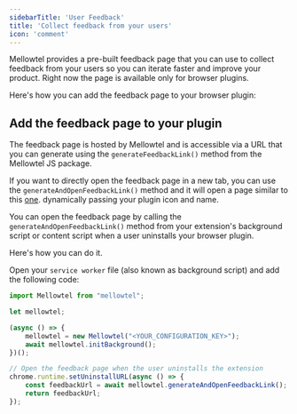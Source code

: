 ```yaml
---
sidebarTitle: 'User Feedback'
title: 'Collect feedback from your users'
icon: 'comment'
---
```


Mellowtel provides a pre-built feedback page that you can use to collect feedback from your users so you can iterate faster and improve your product.
Right now the page is available only for browser plugins.

Here's how you can add the feedback page to your browser plugin:


## Add the feedback page to your plugin

The feedback page is hosted by Mellowtel and is accessible via a URL that you can generate using the `generateFeedbackLink()` method from the Mellowtel JS package.

If you want to directly open the feedback page in a new tab, you can use the `generateAndOpenFeedbackLink()` method and it will open a page similar to this [one](https://www.mellowtel.com/uninstall-feedback/?extension_id=testId&configuration_key=testConfiguration). dynamically passing your plugin icon and name.

You can open the feedback page by calling the `generateAndOpenFeedbackLink()` method from your extension's background script or content script when a user uninstalls your browser plugin.

Here's how you can do it.

Open your `service worker` file (also known as background script) and add the following code:

```javascript
import Mellowtel from "mellowtel";

let mellowtel;

(async () => {
    mellowtel = new Mellowtel("<YOUR_CONFIGURATION_KEY>");
    await mellowtel.initBackground();
})();

// Open the feedback page when the user uninstalls the extension
chrome.runtime.setUninstallURL(async () => {
    const feedbackUrl = await mellowtel.generateAndOpenFeedbackLink();
    return feedbackUrl;
});
```

